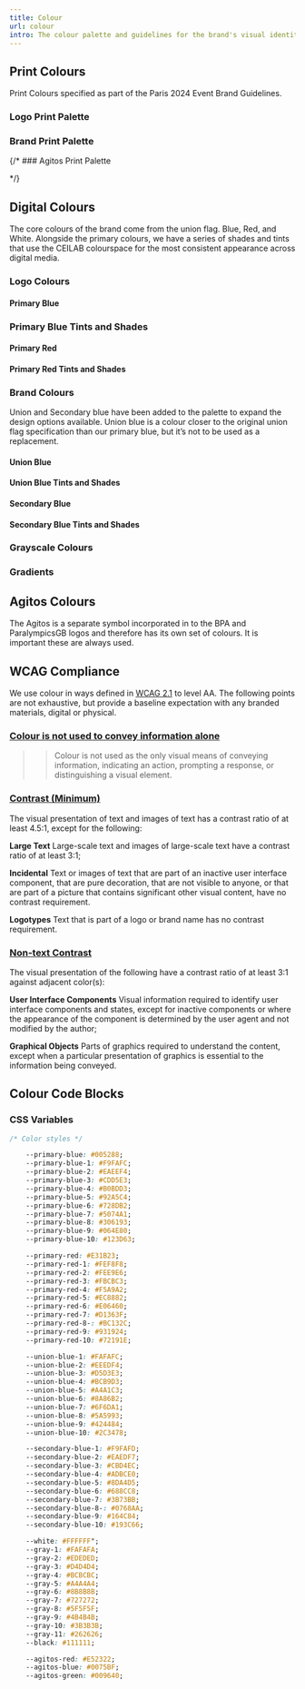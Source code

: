 ```yaml
---
title: Colour
url: colour
intro: The colour palette and guidelines for the brand's visual identity, ensuring that all colours used in the brand's materials are consistent and reflect the brand's values.
---
```


## Print Colours

Print Colours specified as part of the Paris 2024 Event Brand Guidelines.

### Logo Print Palette
<Colour hex="004B87" cmyk="100, 53, 4, 19" pantone="301 C" name="Primary Blue" />
<Colour hex="DA291C" cmyk="0, 95, 100, 0" pantone="485 C" name="Primary Red" />

### Brand Print Palette
<div class="stack-colours">
<Colour hex="211551" cmyk="100, 100, 7, 38" pantone="274 C" name="Union Blue" />
<Colour hex="6CACE4" cmyk="59, 17, 0, 0" pantone="284 C" name="Secondary Blue" />
<Colour hex="97999B" cmyk="20, 14, 12, 40" pantone="CG7 C" name="Gray" />
<Colour hex="1E1E1E" cmyk="0, 0, 0, 100" pantone="Process Black C" name="Black" />
</div>

{/* ### Agitos Print Palette
<div class="stack-colours">
<Colour hex="E40046" cmyk="0, 94, 64, 0" pantone="192 C" name="Red" />
<Colour hex="0077C8" cmyk="100, 31, 0, 0" pantone="3005 C" name="Blue" />
<Colour hex="009639" cmyk="91, 0, 100, 0" pantone="355 C" name="Green" />
</div> */}

## Digital Colours

The core colours of the brand come from the union flag. Blue, Red, and White. Alongside the primary colours, we have a series of shades and tints that use the CEILAB colourspace for the most consistent appearance across digital media.

### Logo Colours

#### Primary Blue

<Colour hex="005288" name="Primary Blue" pantone="301 C"/>

### Primary Blue Tints and Shades
<div class="stack-colours">
<Colour hex="F9FAFC" name="Primary Blue 1" />
<Colour hex="EAEEF4" name="Primary Blue 2" />
<Colour hex="CDD5E3" name="Primary Blue 3" />
<Colour hex="B0BDD3" name="Primary Blue 4" />
<Colour hex="92A5C4" name="Primary Blue 5" />
<Colour hex="728DB2" name="Primary Blue 6" />
<Colour hex="5074A1" name="Primary Blue 7" />
<Colour hex="306193" name="Primary Blue 8" />
<Colour hex="064E80" name="Primary Blue 9" />
<Colour hex="123D63" name="Primary Blue 10" />
</div>




#### Primary Red

<Colour hex="E31B23" name="Primary Red" pantone="485 C"/>

#### Primary Red Tints and Shades

<div class="stack-colours">
<Colour hex="FFF8F7" name="Primary Red 1" />
<Colour hex="FFE9E4" name="Primary Red 2" />
<Colour hex="FFC8BC" name="Primary Red 3" />
<Colour hex="FFA595" name="Primary Red 4" />
<Colour hex="FB806E" name="Primary Red 5" />
<Colour hex="F05647" name="Primary Red 6" />
<Colour hex="E01B23" name="Primary Red 7" />
<Colour hex="B91F1F" name="Primary Red 8" />
<Colour hex="901F1A" name="Primary Red 9" />
<Colour hex="701C17" name="Primary Red 10" />
</div>

### Brand Colours

Union and Secondary blue have been added to the palette to expand the design options available. Union blue is a colour closer to the original union flag specification than our primary blue, but it’s not to be used as a replacement.

#### Union Blue

<Colour hex="0d034c" name="Union Blue" pantone="274 C"/>

#### Union Blue Tints and Shades

<div class="stack-colours">
<Colour hex="FAFAFB" name="Union Blue 1" small />
<Colour hex="EFECF3" name="Union Blue 2" small/>
<Colour hex="D8D2E1" name="Union Blue 3" small/>
<Colour hex="C1B8CF" name="Union Blue 4" small/>
<Colour hex="AB9FBE" name="Union Blue 5" small/>
<Colour hex="9384AC" name="Union Blue 6" small/>
<Colour hex="7B6A99" name="Union Blue 7" small/>
<Colour hex="68568A" name="Union Blue 8" small/>
<Colour hex="54407B" name="Union Blue 9" small/>
<Colour hex="43306E" name="Union Blue 10" small/>
<Colour hex="2b1a5d" name="Union Blue 11" small/>
<Colour hex="0d034c" name="Union Blue" pantone="274 C" small/>
</div>

#### Secondary Blue

<Colour hex="56ABEC" name="Secondary Blue" pantone="284 C"/>

#### Secondary Blue Tints and Shades

<div class="stack-colours">
<Colour hex="F7FAFE" name="Secondary Blue 1" />
<Colour hex="E4EFFC" name="Secondary Blue 2" />
<Colour hex="BBD7F7" name="Secondary Blue 3" />
<Colour hex="8EC1F2" name="Secondary Blue 4" />
<Colour hex="56ABEC" name="Secondary Blue 5" />
<Colour hex="4091CD" name="Secondary Blue 6" />
<Colour hex="3877A7" name="Secondary Blue 7" />
<Colour hex="326389" name="Secondary Blue 8" />
<Colour hex="2B4E6B" name="Secondary Blue 9" />
<Colour hex="243D53" name="Secondary Blue 10" />
</div>

### Grayscale Colours

<Colour hex="FFFFFF" name="White" pantone="White"/>

<div class="stack-colours">
<Colour hex="FAFAFA" name="Gray 1" />
<Colour hex="EDEDED" name="Gray 2" />
<Colour hex="D4D4D4" name="Gray 3" />
<Colour hex="BCBCBC" name="Gray 4" />
<Colour hex="A4A4A4" name="Gray 5" />
<Colour hex="8B8B8B" name="Gray 6" />
<Colour hex="727272" name="Gray 7" />
<Colour hex="5F5F5F" name="Gray 8" />
<Colour hex="4B4B4B" name="Gray 9" />
<Colour hex="3B3B3B" name="Gray 10" />
<Colour hex="262626" name="Gray 11" />
<Colour hex="111111" name="Black" pantone="Black" />
</div>


### Gradients
<Gradient from="1E3259" to="3E63AF" name="Primary Blue Gradient" />
<Gradient from="E31B23" to="D1363F" name="Primary Red Gradient" />
<Gradient from="0166B4" to="01A2EB" name="Secondary Blue Gradient" />
<Gradient from="0D034C" to="2F2475" name="Union Blue Gradient" />



## Agitos Colours

The Agitos is a separate symbol incorporated in to the BPA and ParalympicsGB logos and therefore has its own set of colours. It is important these are always used.

<div class="frame spaced">
    <Imag src={img2} alt="Agitos Symbol." format="svg" />
</div>

<Colour hex="F0252D" name="Paralympic Red" pantone="192" />
<Colour hex="0078D0" name="Paralympic Blue" pantone="3005" />
<Colour hex="00A651" name="Paralympic Green" pantone="355" />





## WCAG Compliance

We use colour in ways defined in [WCAG 2.1](https://www.w3.org/TR/WCAG21/) to level AA. The following points are not exhaustive, but provide a baseline expectation with any branded materials, digital or physical.

### [Colour is not used to convey information alone](https://www.w3.org/TR/WCAG21/#use-of-color)

>> Colour is not used as the only visual means of conveying information, indicating an action, prompting a response, or distinguishing a visual element.

### [Contrast (Minimum)](https://www.w3.org/TR/WCAG21/#contrast-minimum)

The visual presentation of text and images of text has a contrast ratio of at least 4.5:1, except for the following:

**Large Text**
Large-scale text and images of large-scale text have a contrast ratio of at least 3:1;

**Incidental**
Text or images of text that are part of an inactive user interface component, that are pure decoration, that are not visible to anyone, or that are part of a picture that contains significant other visual content, have no contrast requirement.

**Logotypes**
Text that is part of a logo or brand name has no contrast requirement.


### [Non-text Contrast](https://www.w3.org/TR/WCAG21/#non-text-contrast)

The visual presentation of the following have a contrast ratio of at least 3:1 against adjacent color(s):

**User Interface Components**
Visual information required to identify user interface components and states, except for inactive components or where the appearance of the component is determined by the user agent and not modified by the author;

**Graphical Objects**
Parts of graphics required to understand the content, except when a particular presentation of graphics is essential to the information being conveyed.



## Colour Code Blocks

### CSS Variables

``` css
/* Color styles */

	--primary-blue: #005288;
	--primary-blue-1: #F9FAFC;
	--primary-blue-2: #EAEEF4;
	--primary-blue-3: #CDD5E3;
	--primary-blue-4: #B0BDD3;
	--primary-blue-5: #92A5C4;
	--primary-blue-6: #728DB2;
	--primary-blue-7: #5074A1;
	--primary-blue-8: #306193;
	--primary-blue-9: #064E80;
	--primary-blue-10: #123D63;

	--primary-red: #E31B23;
	--primary-red-1: #FEF8F8;
	--primary-red-2: #FEE9E6;
	--primary-red-3: #FBCBC3;
	--primary-red-4: #F5A9A2;
	--primary-red-5: #EC8882;
	--primary-red-6: #E06460;
	--primary-red-7: #D1363F;
	--primary-red-8-: #BC132C;
	--primary-red-9: #931924;
	--primary-red-10: #72191E;

	--union-blue-1: #FAFAFC;
	--union-blue-2: #EEEDF4;
	--union-blue-3: #D5D3E3;
	--union-blue-4: #BCB9D3;
	--union-blue-5: #A4A1C3;
	--union-blue-6: #8A86B2;
	--union-blue-7: #6F6DA1;
	--union-blue-8: #5A5993;
	--union-blue-9: #424484;
	--union-blue-10: #2C3478;

	--secondary-blue-1: #F9FAFD;
	--secondary-blue-2: #EAEDF7;
	--secondary-blue-3: #CBD4EC;
	--secondary-blue-4: #ADBCE0;
	--secondary-blue-5: #8DA4D5;
	--secondary-blue-6: #688CC8;
	--secondary-blue-7: #3B73BB;
	--secondary-blue-8-: #0768AA;
	--secondary-blue-9: #164C84;
	--secondary-blue-10: #193C66;

	--white: #FFFFFF";
	--gray-1: #FAFAFA;
	--gray-2: #EDEDED;
	--gray-3: #D4D4D4;
	--gray-4: #BCBCBC;
	--gray-5: #A4A4A4;
	--gray-6: #8B8B8B;
	--gray-7: #727272;
	--gray-8: #5F5F5F;
	--gray-9: #4B4B4B;
	--gray-10: #3B3B3B;
	--gray-11: #262626;
	--black: #111111;

	--agitos-red: #E52322;
	--agitos-blue: #0075BF;
	--agitos-green: #009640;

```

